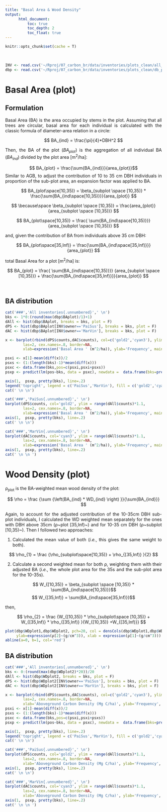 ```yaml
---
title: "Basal Area & Wood Density"
output: 
      html_document:
          toc: true
          toc_depth: 2
          toc_float: true
---
```



```r
knitr::opts_chunk$set(cache = T)
```

<style>
body {
text-align: justify}
</style>

<br>


```r
INV <- read.csv('~/Rproj/07_carbon_br/data/inventories/plots_clean/all_inventories_v6_ba.csv')
dbp <- read.csv('~/Rproj/07_carbon_br/data/inventories/plots_clean/db_parcela_v3_ba_wd.csv')
```

# Basal Area (plot)

## Formulation

Basal Area (BA) is the area occupied by stems in the plot. Assuming that all trees are circular, basal area for each individual is calculated with the classic formula of diameter-area relation in a circle:

$$ BA_{ind} = \frac{\pi}{4}*DBH^2 $$

Then, the BA of the plot (*BA~plot~*) is the aggregation of all individual BA (*BA~ind~*) divided by the plot area [m^2^/ha]:

$$ BA_{plot} = \frac{\sum{BA_{ind}}}{area_{plot}}$$
Similar to AGB, to adjust the contribution of 10 to 35 cm DBH individuals in proportion of the sub-plot area, an expansion factor was applied to BA.

$$ BA_{plot\space[10,35)} = \beta_{subplot \space [10,35)} * \frac{\sum{BA_{ind\space[10,35)}}}{area_{plot}} $$

$$ \because\space \beta_{subplot \space [10,35)} = \frac{area_{plot}}{area_{subplot \space [10,35)}} $$



$$ BA_{plot\space[10,35)} = \frac{ \sum{BA_{ind\space[10,35)}}} {area_{subplot \space [10,35)}} $$

and, given the contribution of BA from individuals above 35 cm DBH:


$$ BA_{plot\space[35,Inf)} = \frac{\sum{BA_{ind\space[35,Inf)}}}{area_{plot}} $$

total Basal Area for a plot [m^2^/ha] is:


$$ BA_{plot} = \frac{ \sum{BA_{ind\space[10,35)}}} {area_{subplot \space [10,35)}} + \frac{\sum{BA_{ind\space[35,Inf)}}}{area_{plot}} $$

<br>


## BA distribution{.tabset}

```r
cat('###','All inventories{.unnumbered}',' \n')
bks <- 1*0:(round(max(dbp$BAplot)/1)+1)
dAll <- hist(dbp$BAplot, breaks = bks, plot = F)
dPS <- hist(dbp$BAplot[INV$owner=='PaiSus'], breaks = bks, plot = F)
dAC <- hist(dbp$BAplot[INV$owner=='MarVin'], breaks = bks, plot = F)

x <- barplot(rbind(dPS$counts,dAC$counts), col=c('gold2','cyan3'), ylim = range(dAll$counts)*1.1,
        las=2, cex.names=.8, border=NA,
        xlab=expression('Basal Area ' (m^2/ha)), ylab='Frequency', main= 'All')

psxi <- x[1]-mean(diff(x))/2
psxs <- (1:(length(bks)-1)*mean(diff(x)))
psxc <- data.frame(bks,pos=c(psxi,psxi+psxs))
psxp <- predict(lm(pos~bks, data = psxc), newdata =  data.frame(bks=pretty(bks)))

axis(1,  psxp, pretty(bks), line=.2)
legend('topright', legend = c('PaiSus','MarVin'), fill = c('gold2','cyan3'), bty='n', border = NA)
cat(' \n \n')

cat('###','PaiSus{.unnumbered}',' \n')
barplot(dPS$counts, col='gold2', ylim = range(dAll$counts)*1.1,
        las=2, cex.names=.8, border=NA,
        xlab=expression('Basal Area ' (m^2/ha)), ylab='Frequency', main= 'PaiSus')
axis(1,  psxp, pretty(bks), line=.2)
cat(' \n \n')

cat('###','MarVin{.unnumbered}',' \n')
barplot(dAC$counts, col='cyan3', ylim = range(dAll$counts)*1.1,
        las=2, cex.names=.8, border=NA,
        xlab=expression('Basal Area ' (m^2/ha)), ylab='Frequency', main= 'MarVin')
axis(1,  psxp, pretty(bks), line=.2)
cat(' \n \n ')

```


# Wood Density (plot)

ρ~plot~ is the BA-weighted mean wood density of the plot: 

$$ \rho =  \frac {\sum {\left(BA_{ind} * WD_{ind} \right) }}{\sum{BA_{ind}}} $$

Again, to account for the adjusted contribution of the 10-35cm DBH sub-plot individuals, I calculated the WD weighted mean separately for the ones with DBH above 35cm (ρ~plot [35,Inf)~) and for 10-35 cm DBH (ρ~subplot [10,35)~). Then I followed two approaches:


1. Calculated the mean value of both (*i.e.*, this gives the same weight to both).

$$ \rho_{1} =  \frac {\rho_{subplot\space[10,35)} + \rho_{[35,Inf)}  }{2}  $$

2. Calculate a second weighted mean for both ρ, weighting them with their adjusted BA (*i.e.*, the whole plot area for the 35s and the sub-plot area for the 10-35s).

$$ W_{[10,35)} = \beta_{subplot \space [10,35)} * \sum{BA_{ind\space[10,35)}}$$
$$ W_{[35,Inf)} = \sum{BA_{ind\space[35,Inf)}}$$

  then,

$$ \rho_{2} =  \frac {W_{[10,35)} * \rho_{subplot\space [10,35)} + W_{[35,Inf)} * \rho_{[35,Inf)}  }{W_{[10,35)} +W_{[35,Inf)}}  $$




```r

plot(dbp$WDplot1,dbp$WDplot2, pch=20, col = densCols(dbp$WDplot1,dbp$WDplot2),
     ylab=expression(ρ[2]~(g/cm^3)), xlab = expression(ρ[1]~(g/cm^3)))
abline(a=0, b=1, col='red')


```


## BA distribution{.tabset}

```r
cat('###','All inventories{.unnumbered}',' \n')
bks <- 0:(round(max(dbp$WDplot2)*20))/20
dAll <- hist(dbp$WDplot2, breaks = bks, plot = F)
dPS <- hist(dbp$WDplot2[INV$owner=='PaiSus'], breaks = bks, plot = F)
dAC <- hist(dbp$WDplot2[INV$owner=='MarVin'], breaks = bks, plot = F)

x <- barplot(rbind(dPS$counts,dAC$counts), col=c('gold2','cyan3'), ylim = range(dAll$counts)*1.1,
        las=2, cex.names=.8, border=NA,
        xlab='Aboveground Carbon Density (Mg C/ha)', ylab='Frequency', main= 'All')
psxi <- x[1]-mean(diff(x))/2
psxs <- (1:(length(bks)-1)*mean(diff(x)))
psxc <- data.frame(bks,pos=c(psxi,psxi+psxs)) 
psxp <- predict(lm(pos~bks, data = psxc), newdata =  data.frame(bks=pretty(bks)))  

axis(1,  psxp, pretty(bks), line=.2)
legend('topright', legend = c('PaiSus','MarVin'), fill = c('gold2','cyan3'), bty='n', border = NA)
cat(' \n \n')

cat('###','PaiSus{.unnumbered}',' \n')
barplot(dPS$counts, col='gold2', ylim = range(dAll$counts)*1.1,
        las=2, cex.names=.8, border=NA,
        xlab='Aboveground Carbon Density (Mg C/ha)', ylab='Frequency', main= 'PaiSus')
axis(1,  psxp, pretty(bks), line=.2)
cat(' \n \n')

cat('###','MarVin{.unnumbered}',' \n')
barplot(dAC$counts, col='cyan3', ylim = range(dAll$counts)*1.1,
        las=2, cex.names=.8, border=NA,
        xlab='Aboveground Carbon Density (Mg C/ha)', ylab='Frequency', main= 'MarVin')
axis(1,  psxp, pretty(bks), line=.2)
cat(' \n \n ')

```




